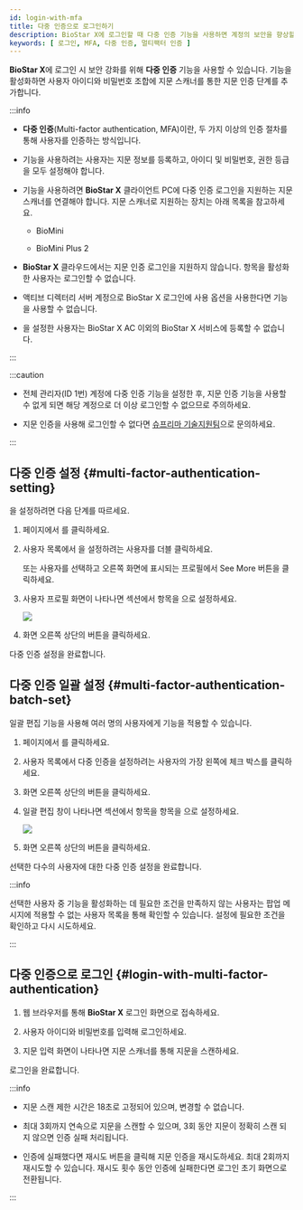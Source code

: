 ```yaml
---
id: login-with-mfa
title: 다중 인증으로 로그인하기
description: BioStar X에 로그인할 때 다중 인증 기능을 사용하면 계정의 보안을 향상할 수 있습니다.
keywords: [ 로그인, MFA, 다중 인증, 멀티팩터 인증 ]
---
```


**BioStar X**에 로그인 시 보안 강화를 위해 **다중 인증** 기능을 사용할 수 있습니다. <Cmd sid='team.user.permission.multiFactorAuth' /> 기능을 활성화하면 사용자 아이디와 비밀번호 조합에 지문 스캐너를 통한 지문 인증 단계를 추가합니다.

:::info

* **다중 인증**(Multi-factor authentication, MFA)이란, 두 가지 이상의 인증 절차를 통해 사용자를 인증하는 방식입니다.

* <Cmd sid='team.user.permission.multiFactorAuth' /> 기능을 사용하려는 사용자는 지문 정보를 등록하고, 아이디 및 비밀번호, 권한 등급을 모두 설정해야 합니다.

* <Cmd sid='team.user.permission.multiFactorAuth' /> 기능을 사용하려면 **BioStar X** 클라이언트 PC에 다중 인증 로그인을 지원하는 지문 스캐너를 연결해야 합니다. 지문 스캐너로 지원하는 장치는 아래 목록을 참고하세요.

  * BioMini

  * BioMini Plus 2

* **BioStar X** 클라우드에서는 지문 인증 로그인을 지원하지 않습니다. <Cmd sid='team.user.permission.multiFactorAuth' /> 항목을 활성화한 사용자는 로그인할 수 없습니다.

* 액티브 디렉터리 서버 계정으로 <Cmd>BioStar X 로그인에 사용</Cmd> 옵션을 사용한다면 <Cmd sid='team.user.permission.multiFactorAuth' /> 기능을 사용할 수 없습니다.

* <Cmd sid='team.user.permission.multiFactorAuth' />을 설정한 사용자는 BioStar X AC 이외의 BioStar X 서비스에 등록할 수 없습니다.

:::

:::caution

* 전체 관리자(ID 1번) 계정에 다중 인증 기능을 설정한 후, 지문 인증 기능을 사용할 수 없게 되면 해당 계정으로 더 이상 로그인할 수 없으므로 주의하세요.

* 지문 인증을 사용해 로그인할 수 없다면 [슈프리마 기술지원팀](https://support.supremainc.com)으로 문의하세요.

:::


## 다중 인증 설정 {#multi-factor-authentication-setting}

<Cmd sid='team.user.permission.multiFactorAuth' />을 설정하려면 다음 단계를 따르세요.

1. <Cmd sid='shell.header.launcher' /> 페이지에서 <Cmd sid='shell.header.user' />를 클릭하세요.

1. 사용자 목록에서 <Cmd sid='team.user.permission.multiFactorAuth' />을 설정하려는 사용자를 더블 클릭하세요.

    또는 사용자를 선택하고 오른쪽 화면에 표시되는 프로필에서 <Cmd>See More</Cmd> 버튼을 클릭하세요.

1. 사용자 프로필 화면이 나타나면 <Cmd sid='team.user.permission.title' /> 섹션에서 <Cmd sid='team.user.permission.multiFactorAuth' /> 항목을 <Cmd sid='common.use' />으로 설정하세요.

    <Image src='/img/biostarx-edit-user-mfa-use.png' />

1. 화면 오른쪽 상단의 <Cmd sid='common.save' /> 버튼을 클릭하세요.

다중 인증 설정을 완료합니다.


## 다중 인증 일괄 설정 {#multi-factor-authentication-batch-set}

일괄 편집 기능을 사용해 여러 명의 사용자에게 <Cmd sid='team.user.permission.multiFactorAuth' /> 기능을 적용할 수 있습니다.

1. <Cmd sid='shell.header.launcher' /> 페이지에서 <Cmd sid='shell.header.user' />를 클릭하세요.

1. 사용자 목록에서 다중 인증을 설정하려는 사용자의 가장 왼쪽에 체크 박스를 클릭하세요.

1. 화면 오른쪽 상단의 <Cmd sid='common.batchEdit' /> 버튼을 클릭하세요.

1. 일괄 편집 창이 나타나면 <Cmd sid='team.user.permission.title' /> 섹션에서 <Cmd sid='team.user.permission.multiFactorAuth' /> 항목을 항목을 <Cmd sid='common.use' />으로 설정하세요.

    <Image src='/img/biostarx-batch-edit-user-mfa-use.png' />

1. 화면 오른쪽 상단의 <Cmd sid='common.save' /> 버튼을 클릭하세요.

선택한 다수의 사용자에 대한 다중 인증 설정을 완료합니다.

:::info

선택한 사용자 중 <Cmd sid='team.user.permission.multiFactorAuth' /> 기능을 활성화하는 데 필요한 조건을 만족하지 않는 사용자는 팝업 메시지에 <Cmd>적용할 수 없는 사용자 목록</Cmd>을 통해 확인할 수 있습니다. 설정에 필요한 조건을 확인하고 다시 시도하세요.

:::

## 다중 인증으로 로그인 {#login-with-multi-factor-authentication}

1. 웹 브라우저를 통해 **BioStar X** 로그인 화면으로 접속하세요.

1. 사용자 아이디와 비밀번호를 입력해 로그인하세요.

1. 지문 입력 화면이 나타나면 지문 스캐너를 통해 지문을 스캔하세요.

로그인을 완료합니다.

:::info

* 지문 스캔 제한 시간은 18초로 고정되어 있으며, 변경할 수 없습니다.

* 최대 3회까지 연속으로 지문을 스캔할 수 있으며, 3회 동안 지문이 정확히 스캔 되지 않으면 인증 실패 처리됩니다.

* 인증에 실패했다면 <Cmd>재시도</Cmd> 버튼을 클릭해 지문 인증을 재시도하세요. 최대 2회까지 재시도할 수 있습니다. 재시도 횟수 동안 인증에 실패한다면 로그인 초기 화면으로 전환됩니다.

:::